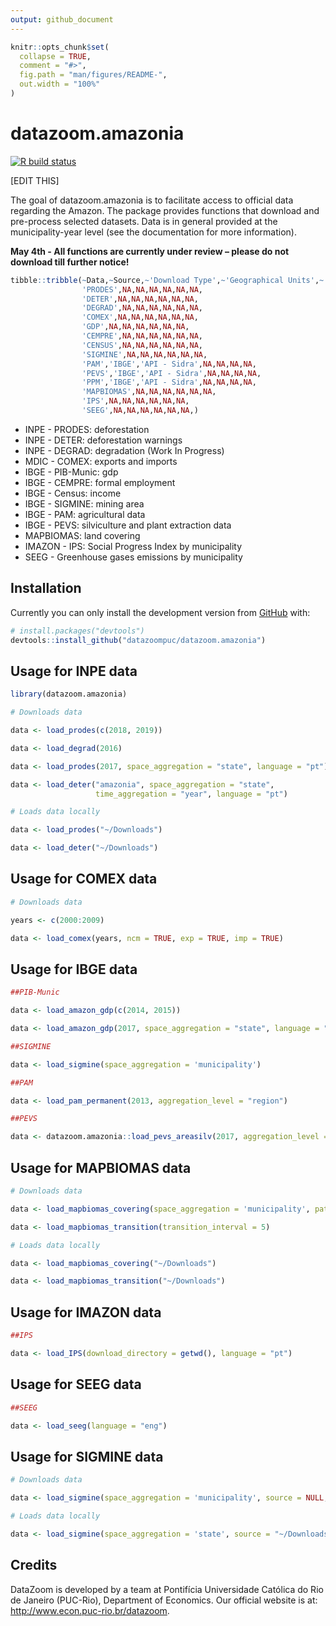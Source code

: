 ```yaml
---
output: github_document
---
```


<!-- README.md is generated from README.Rmd. Please edit that file -->

```r
knitr::opts_chunk$set(
  collapse = TRUE,
  comment = "#>",
  fig.path = "man/figures/README-",
  out.width = "100%"
)
```

# datazoom.amazonia

<!-- badges: start -->

[![R build status](https://github.com/datazoompuc/datazoom.amazonia/workflows/R-CMD-check/badge.svg)](https://github.com/datazoompuc/datazoom.amazonia/actions)

<!-- badges: end -->

[EDIT THIS]

The goal of datazoom.amazonia is to facilitate access to official data regarding the Amazon. The package provides functions that download and pre-process selected datasets. Data is in general provided at the municipality-year level (see the documentation for more information).

**May 4th - All functions are currently under review -- please do not download till further notice!**

```r

tibble::tribble(~Data,~Source,~'Download Type',~'Geographical Units',~'Time Periods',~'Docs Link', ~'Download Link',
                'PRODES',NA,NA,NA,NA,NA,NA,
                'DETER',NA,NA,NA,NA,NA,NA,
                'DEGRAD',NA,NA,NA,NA,NA,NA,
                'COMEX',NA,NA,NA,NA,NA,NA,
                'GDP',NA,NA,NA,NA,NA,NA,
                'CEMPRE',NA,NA,NA,NA,NA,NA,
                'CENSUS',NA,NA,NA,NA,NA,NA,
                'SIGMINE',NA,NA,NA,NA,NA,NA,
                'PAM','IBGE','API - Sidra',NA,NA,NA,NA,
                'PEVS','IBGE','API - Sidra',NA,NA,NA,NA,
                'PPM','IBGE','API - Sidra',NA,NA,NA,NA,
                'MAPBIOMAS',NA,NA,NA,NA,NA,NA,
                'IPS',NA,NA,NA,NA,NA,NA,
                'SEEG',NA,NA,NA,NA,NA,NA,)
```

-   INPE - PRODES: deforestation
-   INPE - DETER: deforestation warnings
-   INPE - DEGRAD: degradation (Work In Progress)
-   MDIC - COMEX: exports and imports
-   IBGE - PIB-Munic: gdp
-   IBGE - CEMPRE: formal employment
-   IBGE - Census: income
-   IBGE - SIGMINE: mining area
-   IBGE - PAM: agricultural data
-   IBGE - PEVS: silviculture and plant extraction data
-   MAPBIOMAS: land covering
-   IMAZON - IPS: Social Progress Index by municipality
-   SEEG - Greenhouse gases emissions by municipality

## Installation

Currently you can only install the development version from [GitHub](https://github.com/) with:

``` r
# install.packages("devtools")
devtools::install_github("datazoompuc/datazoom.amazonia")
```

## Usage for INPE data

```r
library(datazoom.amazonia)

# Downloads data

data <- load_prodes(c(2018, 2019))

data <- load_degrad(2016)

data <- load_prodes(2017, space_aggregation = "state", language = "pt")

data <- load_deter("amazonia", space_aggregation = "state",
                   time_aggregation = "year", language = "pt")

# Loads data locally

data <- load_prodes("~/Downloads")

data <- load_deter("~/Downloads")

```

## Usage for COMEX data

```r
# Downloads data

years <- c(2000:2009)

data <- load_comex(years, ncm = TRUE, exp = TRUE, imp = TRUE)

```

## Usage for IBGE data

```r
##PIB-Munic

data <- load_amazon_gdp(c(2014, 2015))

data <- load_amazon_gdp(2017, space_aggregation = "state", language = "pt")

##SIGMINE

data <- load_sigmine(space_aggregation = 'municipality')

##PAM

data <- load_pam_permanent(2013, aggregation_level = "region")

##PEVS

data <- datazoom.amazonia::load_pevs_areasilv(2017, aggregation_level = "state", language = "eng")

```

## Usage for MAPBIOMAS data

```r
# Downloads data

data <- load_mapbiomas_covering(space_aggregation = 'municipality', path = NULL, covering = 3, years = c(2005:2015))

data <- load_mapbiomas_transition(transition_interval = 5)

# Loads data locally

data <- load_mapbiomas_covering("~/Downloads")

data <- load_mapbiomas_transition("~/Downloads")

```

## Usage for IMAZON data

```r
##IPS

data <- load_IPS(download_directory = getwd(), language = "pt")

```

## Usage for SEEG data

```r
##SEEG

data <- load_seeg(language = "eng")

```

## Usage for SIGMINE data

```r
# Downloads data

data <- load_sigmine(space_aggregation = 'municipality', source = NULL, language = 'pt')

# Loads data locally

data <- load_sigmine(space_aggregation = 'state', source = "~/Downloads", language = 'eng')

```

## Credits

DataZoom is developed by a team at Pontifícia Universidade Católica do Rio de Janeiro (PUC-Rio), Department of Economics. Our official website is at: <http://www.econ.puc-rio.br/datazoom>.
